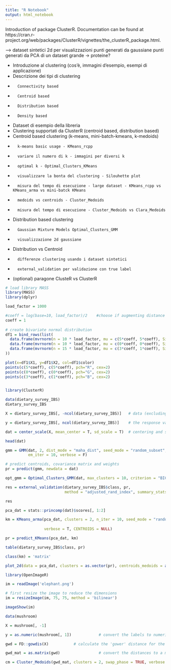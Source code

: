 ```yaml
---
title: "R Notebook"
output: html_notebook
---
```


Introduction of package ClusterR.
Documentation can be found at https://cran.r-project.org/web/packages/ClusterR/vignettes/the_clusterR_package.html.


---> dataset sintetici 2d per visualizzazioni 
  punti generati da gaussiane
  punti generati da PCA di un dataset grande -> proteine? 
  
  
  

-  Introduzione al clustering (cos'è, immagini d'esempio, esempi di applicazione)
-  Descrizione dei tipi di clustering 
-       Connectivity based
-       Centroid based
-       Distribution based
-       Density based
-  Dataset di esempio della libreria
-  Clustering supportati da ClusterR (centroid based, distribution based)
-  Centroid based clustering (k-means, mini-batch-kmeans, k-medoids)
-       k-means basic usage - KMeans_rcpp
-       variare il numero di k - immagini per diversi k
-       optimal k - Optimal_Clusters_KMeans 
-       visualizzare la bonta del clustering - Silouhette plot
-       misura del tempo di esecuzione - large dataset - KMeans_rcpp vs KMeans_arma vs mini-batck KMeans
-       medoids vs centroids - Cluster_Medoids
-       misura del tempo di esecuzione - Cluster_Medoids vs Clara_Medoids
-  Distribution based clustering
-       Gaussian Mixture Models Optimal_Clusters_GMM 
-       visualizzazione 2d gaussiane
-  Distribution vs Centroid
-       differenze clustering usando i dataset sintetici
-       external_validation per validazione con true label 
-  (optional) paragone ClusteR vs ClusterR




```r


# load library MASS
library(MASS)
library(dplyr)

load_factor = 1000

#coeff = log(base=10, load_factor)/2    #choose if augmenting distance when generating more points
coeff = 1
  
# create bivariate normal distribution
df1 = bind_rows(list(
  data.frame(mvrnorm(n = 10 * load_factor, mu = c(5*coeff, 5*coeff), Sigma = matrix(c(1, -.6, 0, 1), ncol = 2)), color="red"),
  data.frame(mvrnorm(n = 10 * load_factor, mu = c(0*coeff, 0*coeff), Sigma = matrix(c(.8, 0, 0, 4), ncol = 2)), color="green"),
  data.frame(mvrnorm(n = 15 * load_factor, mu = c(3*coeff, 1*coeff), Sigma = matrix(c(3, .7, 0, 2), ncol = 2)), color="blue")
))

plot(x=df1$X1, y=df1$X2, col=df1$color)
points(c(5*coeff), c(5*coeff), pch="R", cex=2)
points(c(0*coeff), c(0*coeff), pch="G", cex=2)
points(c(3*coeff), c(1*coeff), pch="B", cex=2)

```







```r





```























```r
library(ClusterR)
```


```r
data(dietary_survey_IBS)
dietary_survey_IBS
```

```r
X = dietary_survey_IBS[, -ncol(dietary_survey_IBS)]   # data (excluding the response variable)

y = dietary_survey_IBS[, ncol(dietary_survey_IBS)]    # the response variable

dat = center_scale(X, mean_center = T, sd_scale = T)  # centering and scaling the data

head(dat)
```

```r
gmm = GMM(dat, 2, dist_mode = "maha_dist", seed_mode = "random_subset", km_iter = 10,
          em_iter = 10, verbose = F)          

# predict centroids, covariance matrix and weights
pr = predict(gmm, newdata = dat)
```


```r
opt_gmm = Optimal_Clusters_GMM(dat, max_clusters = 10, criterion = "BIC",  dist_mode = "maha_dist", seed_mode = "random_subset", km_iter = 10, em_iter = 10, var_floor = 1e-10, plot_data = T)
```


```r
res = external_validation(dietary_survey_IBS$class, pr, 
                          method = "adjusted_rand_index", summary_stats = T)

res
```
```r
pca_dat = stats::princomp(dat)$scores[, 1:2]

km = KMeans_arma(pca_dat, clusters = 2, n_iter = 10, seed_mode = "random_subset", 
                 
                 verbose = T, CENTROIDS = NULL)

pr = predict_KMeans(pca_dat, km)

table(dietary_survey_IBS$class, pr)

class(km) = 'matrix'

plot_2d(data = pca_dat, clusters = as.vector(pr), centroids_medoids = as.matrix(km))
```
```r
library(OpenImageR)

im = readImage('elephant.png')

# first resize the image to reduce the dimensions
im = resizeImage(im, 75, 75, method = 'bilinear')            

imageShow(im) 
```






```r
data(mushroom)

X = mushroom[, -1]

y = as.numeric(mushroom[, 1])            # convert the labels to numeric

gwd = FD::gowdis(X)           # calculate the 'gower' distance for the factor variables

gwd_mat = as.matrix(gwd)                 # convert the distances to a matrix

cm = Cluster_Medoids(gwd_mat, clusters = 2, swap_phase = TRUE, verbose = F)
```



















